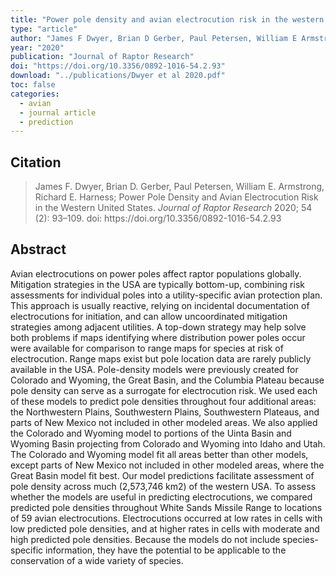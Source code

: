 ```yaml
---
title: "Power pole density and avian electrocution risk in the western United States"
type: "article"
author: "James F Dwyer, Brian D Gerber, Paul Petersen, William E Armstrong, Richard E Harness"
year: "2020"
publication: "Journal of Raptor Research"
doi: "https://doi.org/10.3356/0892-1016-54.2.93"
download: "../publications/Dwyer et al 2020.pdf"
toc: false
categories:
  - avian
  - journal article
  - prediction
---
```


## Citation 

> James F. Dwyer, Brian D. Gerber, Paul Petersen, William E. Armstrong, Richard E. Harness; Power Pole Density and Avian Electrocution Risk in the Western United States. *Journal of Raptor Research* 2020; 54 (2): 93–109. doi: https://doi.org/10.3356/0892-1016-54.2.93

## Abstract

Avian electrocutions on power poles affect raptor populations globally. Mitigation strategies in the USA are typically bottom-up, combining risk assessments for individual poles into a utility-specific avian protection plan. This approach is usually reactive, relying on incidental documentation of electrocutions for initiation, and can allow uncoordinated mitigation strategies among adjacent utilities. A top-down strategy may help solve both problems if maps identifying where distribution power poles occur were available for comparison to range maps for species at risk of electrocution. Range maps exist but pole location data are rarely publicly available in the USA. Pole-density models were previously created for Colorado and Wyoming, the Great Basin, and the Columbia Plateau because pole density can serve as a surrogate for electrocution risk. We used each of these models to predict pole densities throughout four additional areas: the Northwestern Plains, Southwestern Plains, Southwestern Plateaus, and parts of New Mexico not included in other modeled areas. We also applied the Colorado and Wyoming model to portions of the Uinta Basin and Wyoming Basin projecting from Colorado and Wyoming into Idaho and Utah. The Colorado and Wyoming model fit all areas better than other models, except parts of New Mexico not included in other modeled areas, where the Great Basin model fit best. Our model predictions facilitate assessment of pole density across much (2,573,746 km2) of the western USA. To assess whether the models are useful in predicting electrocutions, we compared predicted pole densities throughout White Sands Missile Range to locations of 59 avian electrocutions. Electrocutions occurred at low rates in cells with low predicted pole densities, and at higher rates in cells with moderate and high predicted pole densities. Because the models do not include species-specific information, they have the potential to be applicable to the conservation of a wide variety of species.